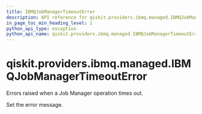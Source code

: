 ```yaml
---
title: IBMQJobManagerTimeoutError
description: API reference for qiskit.providers.ibmq.managed.IBMQJobManagerTimeoutError
in_page_toc_min_heading_level: 1
python_api_type: exception
python_api_name: qiskit.providers.ibmq.managed.IBMQJobManagerTimeoutError
---
```


# qiskit.providers.ibmq.managed.IBMQJobManagerTimeoutError

<Class id="qiskit.providers.ibmq.managed.IBMQJobManagerTimeoutError" github="https://github.com/qiskit/qiskit-ibmq-provider/tree/stable/0.18/qiskit/providers/ibmq/managed/exceptions.py" signature="IBMQJobManagerTimeoutError(*message)">
  Errors raised when a Job Manager operation times out.

  Set the error message.
</Class>

